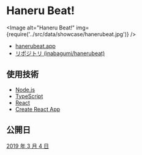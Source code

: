 
# Haneru Beat!

<Image
  alt="Haneru Beat!"
  img={require('../src/data/showcase/hanerubeat.jpg')}
/>

- [hanerubeat.app](https://hanerubeat.app/)
- [リポジトリ (inabagumi/hanerubeat)](https://github.com/inabagumi/hanerubeat)

## 使用技術

- [Node.js](https://nodejs.org/ja/)
- [TypeScript](https://www.typescriptlang.org/)
- [React](https://ja.reactjs.org/)
- [Create React App](https://create-react-app.dev/)

## 公開日

[2019 年 3 月 4 日](https://twitter.com/ykzts/status/1102276038569033729)
